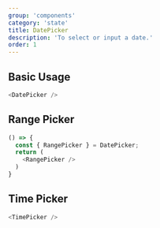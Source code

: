 ```yaml
---
group: 'components'
category: 'state'
title: DatePicker
description: 'To select or input a date.'
order: 1
---
```


## Basic Usage

```js live=true
<DatePicker />
```

## Range Picker

```js live
() => {
  const { RangePicker } = DatePicker;
  return (
    <RangePicker />
  )
}
```

## Time Picker

```js live
<TimePicker />
```

